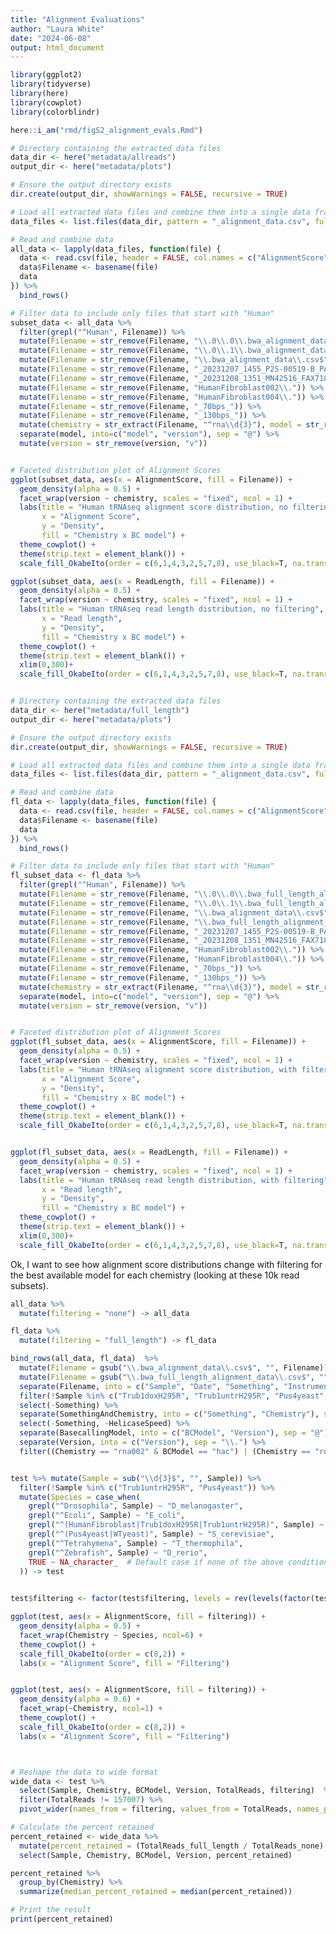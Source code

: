 ```yaml
---
title: "Alignment Evaluations"
author: "Laura White"
date: "2024-06-08"
output: html_document
---
```

```r
library(ggplot2)
library(tidyverse)
library(here)
library(cowplot)
library(colorblindr)

here::i_am("rmd/figS2_alignment_evals.Rmd")
```

```r

# Directory containing the extracted data files
data_dir <- here("metadata/allreads")
output_dir <- here("metadata/plots")

# Ensure the output directory exists
dir.create(output_dir, showWarnings = FALSE, recursive = TRUE)

# Load all extracted data files and combine them into a single data frame
data_files <- list.files(data_dir, pattern = "_alignment_data.csv", full.names = TRUE)

# Read and combine data
all_data <- lapply(data_files, function(file) {
  data <- read.csv(file, header = FALSE, col.names = c("AlignmentScore", "MAPQ", "ReadLength", "AvgQuality"))
  data$Filename <- basename(file)
  data
}) %>%
  bind_rows()

# Filter data to include only files that start with "Human"
subset_data <- all_data %>%
  filter(grepl("^Human", Filename)) %>%
  mutate(Filename = str_remove(Filename, "\\.0\\.0\\.bwa_alignment_data\\.csv$")) %>%
  mutate(Filename = str_remove(Filename, "\\.0\\.1\\.bwa_alignment_data\\.csv$")) %>%
  mutate(Filename = str_remove(Filename, "\\.bwa_alignment_data\\.csv$")) %>%
  mutate(Filename = str_remove(Filename, "_20231207_1455_P2S-00519-B_PAS29437_b7f6c4bd")) %>%
  mutate(Filename = str_remove(Filename, "_20231208_1351_MN42516_FAX71838_b8f7b990")) %>%
  mutate(Filename = str_remove(Filename, "HumanFibroblast002\\.")) %>%
  mutate(Filename = str_remove(Filename, "HumanFibroblast004\\.")) %>%
  mutate(Filename = str_remove(Filename, "_70bps_")) %>%
  mutate(Filename = str_remove(Filename, "_130bps_")) %>%
  mutate(chemistry = str_extract(Filename, "^rna\\d{3}"), model = str_remove(Filename, "^rna\\d{3}")) %>%
  separate(model, into=c("model", "version"), sep = "@") %>%
  mutate(version = str_remove(version, "v"))


# Faceted distribution plot of Alignment Scores
ggplot(subset_data, aes(x = AlignmentScore, fill = Filename)) +
  geom_density(alpha = 0.5) +
  facet_wrap(version ~ chemistry, scales = "fixed", ncol = 1) +
  labs(title = "Human tRNAseq alignment score distribution, no filtering",
       x = "Alignment Score",
       y = "Density",
       fill = "Chemistry x BC model") +
  theme_cowplot() +
  theme(strip.text = element_blank()) +
  scale_fill_OkabeIto(order = c(6,1,4,3,2,5,7,8), use_black=T, na.translate = FALSE)

ggplot(subset_data, aes(x = ReadLength, fill = Filename)) +
  geom_density(alpha = 0.5) +
  facet_wrap(version ~ chemistry, scales = "fixed", ncol = 1) +
  labs(title = "Human tRNAseq read length distribution, no filtering",
       x = "Read length",
       y = "Density",
       fill = "Chemistry x BC model") +
  theme_cowplot() +
  theme(strip.text = element_blank()) +
  xlim(0,300)+
  scale_fill_OkabeIto(order = c(6,1,4,3,2,5,7,8), use_black=T, na.translate = FALSE)



```

```r

# Directory containing the extracted data files
data_dir <- here("metadata/full_length")
output_dir <- here("metadata/plots")

# Ensure the output directory exists
dir.create(output_dir, showWarnings = FALSE, recursive = TRUE)

# Load all extracted data files and combine them into a single data frame
data_files <- list.files(data_dir, pattern = "_alignment_data.csv", full.names = TRUE)

# Read and combine data
fl_data <- lapply(data_files, function(file) {
  data <- read.csv(file, header = FALSE, col.names = c("AlignmentScore", "MAPQ", "ReadLength", "AvgQuality"))
  data$Filename <- basename(file)
  data
}) %>%
  bind_rows()

# Filter data to include only files that start with "Human"
fl_subset_data <- fl_data %>%
  filter(grepl("^Human", Filename)) %>%
  mutate(Filename = str_remove(Filename, "\\.0\\.0\\.bwa_full_length_alignment_data\\.csv$")) %>%
  mutate(Filename = str_remove(Filename, "\\.0\\.1\\.bwa_full_length_alignment_data\\.csv$")) %>%
  mutate(Filename = str_remove(Filename, "\\.bwa_alignment_data\\.csv$")) %>%
  mutate(Filename = str_remove(Filename, "\\.bwa_full_length_alignment_data\\.csv$")) %>%
  mutate(Filename = str_remove(Filename, "_20231207_1455_P2S-00519-B_PAS29437_b7f6c4bd")) %>%
  mutate(Filename = str_remove(Filename, "_20231208_1351_MN42516_FAX71838_b8f7b990")) %>%
  mutate(Filename = str_remove(Filename, "HumanFibroblast002\\.")) %>%
  mutate(Filename = str_remove(Filename, "HumanFibroblast004\\.")) %>%
  mutate(Filename = str_remove(Filename, "_70bps_")) %>%
  mutate(Filename = str_remove(Filename, "_130bps_")) %>%
  mutate(chemistry = str_extract(Filename, "^rna\\d{3}"), model = str_remove(Filename, "^rna\\d{3}")) %>%
  separate(model, into=c("model", "version"), sep = "@") %>%
  mutate(version = str_remove(version, "v"))


# Faceted distribution plot of Alignment Scores
ggplot(fl_subset_data, aes(x = AlignmentScore, fill = Filename)) +
  geom_density(alpha = 0.5) +
  facet_wrap(version ~ chemistry, scales = "fixed", ncol = 1) +
  labs(title = "Human tRNAseq alignment score distribution, with filtering",
       x = "Alignment Score",
       y = "Density",
       fill = "Chemistry x BC model") +
  theme_cowplot() +
  theme(strip.text = element_blank()) +
  scale_fill_OkabeIto(order = c(6,1,4,3,2,5,7,8), use_black=T, na.translate = FALSE)


ggplot(fl_subset_data, aes(x = ReadLength, fill = Filename)) +
  geom_density(alpha = 0.5) +
  facet_wrap(version ~ chemistry, scales = "fixed", ncol = 1) +
  labs(title = "Human tRNAseq read length distribution, with filtering",
       x = "Read length",
       y = "Density",
       fill = "Chemistry x BC model") +
  theme_cowplot() +
  theme(strip.text = element_blank()) +
  xlim(0,300)+
  scale_fill_OkabeIto(order = c(6,1,4,3,2,5,7,8), use_black=T, na.translate = FALSE)


```
Ok, I want to see how alignment score distributions change with filtering for the best available model for each chemistry (looking at these 10k read subsets).
```r
all_data %>%
  mutate(filtering = "none") -> all_data

fl_data %>%
  mutate(filtering = "full_length") -> fl_data

bind_rows(all_data, fl_data)  %>%
  mutate(Filename = gsub("\\.bwa_alignment_data\\.csv$", "", Filename)) %>%
  mutate(Filename = gsub("\\.bwa_full_length_alignment_data\\.csv$", "", Filename)) %>%
  separate(Filename, into = c("Sample", "Date", "Something", "Instrument", "Flowcell", "SomethingAndChemistry", "HelicaseSpeed", "BasecallingModel"), sep = "_", extra = "merge") %>%
  filter(!Sample %in% c("Trub1doxH295R", "Trub1untrH295R", "Pus4yeast", "Grandeyeast", "Petityeast", "Pus1yeast", "Pus2yeast", "T4infectedecoli")) %>% # wildtypes only
  select(-Something) %>%
  separate(SomethingAndChemistry, into = c("Something", "Chemistry"), sep = "\\.", extra="merge") %>%
  select(-Something, -HelicaseSpeed) %>%
  separate(BasecallingModel, into = c("BCModel", "Version"), sep = "@") %>%
  separate(Version, into = c("Version"), sep = "\\.") %>%
  filter((Chemistry == "rna002" & BCModel == "hac") | (Chemistry == "rna004" & BCModel == "sup" & Version == "v5")) -> test


test %>% mutate(Sample = sub("\\d{3}$", "", Sample)) %>%
  filter(!Sample %in% c("Trub1untrH295R", "Pus4yeast")) %>%
  mutate(Species = case_when(
    grepl("^Drosophila", Sample) ~ "D_melanogaster",
    grepl("^Ecoli", Sample) ~ "E_coli",
    grepl("^(HumanFibroblast|Trub1doxH295R|Trub1untrH295R)", Sample) ~ "H_sapiens",
    grepl("^(Pus4yeast|WTyeast)", Sample) ~ "S_cerevisiae",
    grepl("^Tetrahymena", Sample) ~ "T_thermophila",
    grepl("^Zebrafish", Sample) ~ "D_rerio",
    TRUE ~ NA_character_  # Default case if none of the above conditions are met
  )) -> test
    

test$filtering <- factor(test$filtering, levels = rev(levels(factor(test$filtering))))

ggplot(test, aes(x = AlignmentScore, fill = filtering)) +
  geom_density(alpha = 0.5) +
  facet_wrap(Chemistry ~ Species, ncol=6) +
  theme_cowplot() +
  scale_fill_OkabeIto(order = c(8,2)) +
  labs(x = "Alignment Score", fill = "Filtering")


ggplot(test, aes(x = AlignmentScore, fill = filtering)) +
  geom_density(alpha = 0.6) +
  facet_wrap(~Chemistry, ncol=1) +
  theme_cowplot() +
  scale_fill_OkabeIto(order = c(8,2)) +
  labs(x = "Alignment Score", fill = "Filtering")



# Reshape the data to wide format
wide_data <- test %>%
  select(Sample, Chemistry, BCModel, Version, TotalReads, filtering)  %>% # remove 1 duplicate basecalling
  filter(TotalReads != 157007) %>%
  pivot_wider(names_from = filtering, values_from = TotalReads, names_prefix = "TotalReads_")

# Calculate the percent retained
percent_retained <- wide_data %>%
  mutate(percent_retained = (TotalReads_full_length / TotalReads_none) * 100) %>%
  select(Sample, Chemistry, BCModel, Version, percent_retained)

percent_retained %>%
  group_by(Chemistry) %>%
  summarize(median_percent_retained = median(percent_retained))

# Print the result
print(percent_retained)
```

